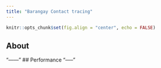```yaml
---
title: "Barangay Contact tracing"
---
```


```r
knitr::opts_chunk$set(fig.align = "center", echo = FALSE)
```


## About
  "------"
## Performance
  "-----"